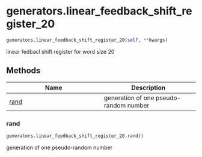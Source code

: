 # generators.linear_feedback_shift_register_20 { #sim_2024.generators.linear_feedback_shift_register_20 }

```python
generators.linear_feedback_shift_register_20(self, **kwargs)
```

linear fedbacl shift register for word size 20

## Methods

| Name | Description |
| --- | --- |
| [rand](#sim_2024.generators.linear_feedback_shift_register_20.rand) | generation of one pseudo-random number |

### rand { #sim_2024.generators.linear_feedback_shift_register_20.rand }

```python
generators.linear_feedback_shift_register_20.rand()
```

generation of one pseudo-random number